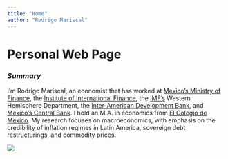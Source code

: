 ```yaml
---
title: "Home"
author: "Rodrigo Mariscal"
---
```


<style type="text/css">
.title {
  display: none;
}

#getting-started img {
  margin-right: 10px;
}

</style>


# **Personal Web Page**

### *Summary*

I'm Rodrigo Mariscal, an economist that has worked at [Mexico’s Ministry of Finance](https://www.gob.mx/hacienda/), the [Institute of International Finance](https://www.iif.com/), the [IMF's](http://www.imf.org/external/index.htm) Western Hemisphere Department, the [Inter-American Development Bank](https://www.iadb.org/), and [Mexico’s Central Bank](http://www.banxico.org.mx/). I hold an M.A. in economics from [El Colegio de Mexico](https://www.colmex.mx/). My research focuses on macroeconomics, with emphasis on the credibility of inflation regimes in Latin America, sovereign debt restructurings, and commodity prices.


![](img/leaves.png)


